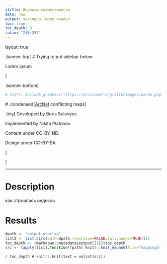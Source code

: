 ```yaml
---
ztitle: Индексы совместимости
date: now
output: xaringan::moon_reader
toc: true
toc_depth: 3
ratio: "210:297"
---
```


layout: true

.banner-top[
 # Trying to put sidebar below

Lorem ipsum

]

.banner-bottom[

```r
# knitr::include_graphics("https://arcticwwf.org/site/images/panda.png")
```

 # .condensed[[ArcNet](https://arcticwwf.org/work/ocean/arcnet/) conflicting maps]

.tiny[
Developed by Boris Solovyev.

Implemented by Nikita Platonov.

Content under CC-BY-ND.

Design under CC-BY-SA.

]

]

---

# Description

<style>
   :root{
      --sidebar: 40%;
   }
   .sidebar {
      background-image: linear-gradient(to right, #00728f40, #fff0) !important;
   }
</style>

как строились индексы

# Results


```r
dpath <- "output-overlap"
list2 <- list.dirs(path=dpath,recursive=FALSE,full.names=TRUE)[1]
toc_depth <- rmarkdown::metadata$output[[1]]$toc_depth
src <- lapply(list2,function(fpath) knitr::knit_expand(file="mapping3-level2.Rmd"))
```

`r toc_depth # knitr::knit(text = unlist(src))`
